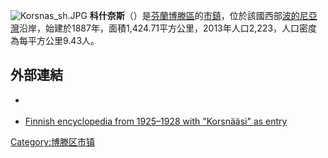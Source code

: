 [[File:Korsnas_sh.JPG|thumb]]
'''科什奈斯'''（{{lang-sv|Korsnäs}}）是[[芬蘭|芬蘭]][[博滕區|博滕區]]的[[芬兰市镇|市鎮]]，位於該國西部[[波的尼亞灣|波的尼亞灣]]沿岸，始建於1887年，面積1,424.71平方公里，2013年人口2,223，人口密度為每平方公里9.43人。

==外部連結==
*{{Official site|https://www.korsnas.fi/}} {{sv}} {{fi}}
*[http://runeberg.org/pieni/2/0396.html Finnish encyclopedia from 1925–1928 with "Korsnääsi" as entry] {{Wayback|url=http://runeberg.org/pieni/2/0396.html |date=20201129100811 }}

{{Finland-geo-stub}}
[[Category:博滕区市镇|Category:博滕区市镇]]